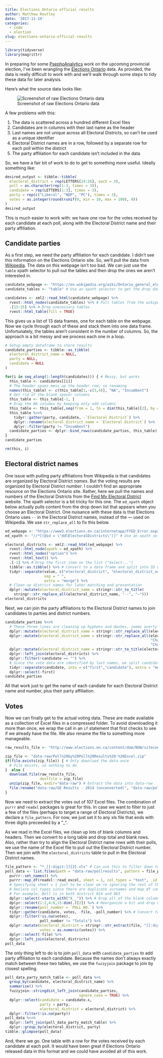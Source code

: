 ```yaml
---
title: Elections Ontario official results
author: Matthew Routley
date: '2017-11-19'
categories:
  - code
  - election
slug: elections-ontario-official-results
---
```

```r
library(tidyverse)
library(magrittr)
```

In preparing for some [PsephoAnalytics](http://www.psephoanalytics.ca/) work on the upcoming provincial election, I've been wrangling the [Elections Ontario](http://www.elections.on.ca/en/resource-centre/elections-results.html) data. As provided, the data is really difficult to work with and we'll walk through some steps to tidy these data for later analysis. 

Here's what the source data looks like:

![Screenshot of raw Elections Ontario data](/images/elections_ontario_results.png)

A few problems with this:

  1. The data is scattered across a hundred different Excel files
  2. Candidates are in columns with their last name as the header
  3. Last names are not unique across all Electoral Districts, so can't be used as a unique identifier
  4. Electoral District names are in a row, followed by a separate row for each poll within the district
  5. The party affiliation for each candidate isn't included in the data

So, we have a fair bit of work to do to get to something more useful. Ideally something like:

```r
desired_output <- tibble::tibble(
  electoral_district = rep(LETTERS[24:26], each = 3),
  poll = as.character(rep(1:3, times = 3)),
  candidate = rep(LETTERS[1:3], times = 3),
  party = rep(c("Liberal", "NDP", "PC"), times = 3),
  votes = as.integer(round(runif(9, min = 10, max = 100), 0))
)
desired_output
```

This is much easier to work with: we have one row for the votes received by each candidate at each poll, along with the Electoral District name and their party affiliation.

## Candidate parties

As a first step, we need the party affiliation for each candidate. I didn't see this information on the Elections Ontario site. So, we'll pull the data from [Wikipedia](https://en.wikipedia.org/wiki/Ontario_general_election,_2014#Candidates_by_region). The data on this webpage isn't too bad. We can just use the `table` xpath selector to pull out the tables and then drop the ones we aren't interested in.

```r
candidate_webpage <- "https://en.wikipedia.org/wiki/Ontario_general_election,_2014#Candidates_by_region"
candidate_tables <- "table" # Use an xpath selector to get the drop down list by ID

candidates <- xml2::read_html(candidate_webpage) %>%
  rvest::html_nodes(candidate_tables) %>% # Pull tables from the wikipedia entry
  .[13:25] %>% # Drop unecessary tables
  rvest::html_table(fill = TRUE)
```

This gives us a list of 13 data frames, one for each table on the webpage. Now we cycle through each of these and stack them into one data frame. Unfortunately, the tables aren't consistent in the number of columns. So, the approach is a bit messy and we process each one in a loop. 

```r
# Setup empty dataframe to store results
candidate_parties <- tibble::as_tibble(
  electoral_district_name = NULL,
  party = NULL,
  candidate = NULL
)

for(i in seq_along(1:length(candidates))) { # Messy, but works
  this_table <- candidates[[i]]
  # The header spans mess up the header row, so renaming
  names(this_table) <- c(this_table[1,-c(3,4)], "NA", "Incumbent")
  # Get rid of the blank spacer columns
  this_table <- this_table[-1, ]
  # Drop the NA columns by keeping only odd columns
  this_table <- this_table[,seq(from = 1, to = dim(this_table)[2], by = 2)]
  this_table %<>%
    tidyr::gather(party, candidate, -`Electoral District`) %>%
    dplyr::rename(electoral_district_name = `Electoral District`) %>%
    dplyr::filter(party != "Incumbent")
  candidate_parties <- dplyr::bind_rows(candidate_parties, this_table)
}
candidate_parties
```


```r
rm(this, i)
```

## Electoral district names

One issue with pulling party affiliations from Wikipedia is that candidates are organized by Electoral District _names_. But the voting results are organized by Electoral District _number_. I couldn't find an appropriate resource on the Elections Ontario site. Rather, here we pull the names and numbers of the Electoral Districts from the [Find My Electoral District](https://www3.elections.on.ca/internetapp/FYED_Error.aspx?lang=en-ca) website. The xpath selector is a bit tricky for this one. The `ed_xpath` object below actually pulls content from the drop down list that appears when you choose an Electoral District. One nuisance with these data is that Elections Ontario uses `--` in the Electoral District names, instead of the — used on Wikipedia. We use `str_replace_all` to fix this below.

```r
ed_webpage <- "https://www3.elections.on.ca/internetapp/FYED_Error.aspx?lang=en-ca"
ed_xpath <- "//*[(@id = \"ddlElectoralDistricts\")]" # Use an xpath selector to get the drop down list by ID

electoral_districts <- xml2::read_html(ed_webpage) %>%
  rvest::html_node(xpath = ed_xpath) %>%
  rvest::html_nodes("option") %>%
  rvest::html_text() %>%
  .[-1] %>% # Drop the first item on the list ("Select...")
  tibble::as.tibble() %>% # Convert to a data frame and split into ID number and name
  tidyr::separate(value, c("electoral_district", "electoral_district_name"),
                  sep = " ",
                  extra = "merge") %>%
  # Clean up district names for later matching and presentation
  dplyr::mutate(electoral_district_name = stringr::str_to_title(
    stringr::str_replace_all(electoral_district_name, "--", "—")))
electoral_districts
```

Next, we can join the party affiliations to the Electoral District names to join candidates to parties and district numbers.

```r
candidate_parties %<>%
  # These three lines are cleaning up hyphens and dashes, seems overly complicated
  dplyr::mutate(electoral_district_name = stringr::str_replace_all(electoral_district_name, "—\n", "—")) %>%
  dplyr::mutate(electoral_district_name = stringr::str_replace_all(electoral_district_name,
                                                                   "Chatham-Kent—Essex",
                                                                   "Chatham—Kent—Essex")) %>%
  dplyr::mutate(electoral_district_name = stringr::str_to_title(electoral_district_name)) %>%
  dplyr::left_join(electoral_districts) %>%
  dplyr::filter(!candidate == "") %>%
  # Since the vote data are identified by last names, we split candidate's names into first and last
  tidyr::separate(candidate, into = c("first","candidate"), extra = "merge", remove = TRUE) %>% 
  dplyr::select(-first)
candidate_parties
```

All that work just to get the name of each candiate for each Electoral District name and number, plus their party affiliation.

## Votes

Now we can finally get to the actual voting data. These are made available as a collection of Excel files in a compressed folder. To avoid downloading it more than once, we wrap the call in an `if` statement that first checks to see if we already have the file. We also rename the file to something more manageable.

```r
raw_results_file <- "http://www.elections.on.ca/content/dam/NGW/sitecontent/2017/results/Poll%20by%20Poll%20Results%20-%20Excel.zip"

zip_file <- "data-raw/Poll%20by%20Poll%20Results%20-%20Excel.zip"
if(file.exists(zip_file)) { # Only download the data once
  # File exists, so nothing to do
}  else {
  download.file(raw_results_file,
                destfile = zip_file)
  unzip(zip_file, exdir="data-raw") # Extract the data into data-raw
  file.rename("data-raw/GE Results - 2014 (unconverted)", "data-raw/pollresults")
}
```

Now we need to extract the votes out of 107 Excel files. The combination of `purrr` and `readxl` packages is great for this. In case we want to filter to just a few of the files (perhaps to target a range of Electoral Districts), we declare a `file_pattern`. For now, we just set it to any xls file that ends with three digits preceeded by a "_".

As we read in the Excel files, we clean up lots of blank columns and headers. Then we convert to a long table and drop total and blank rows. Also, rather than try to align the Electoral District name rows with their polls, we use the name of the Excel file to pull out the Electoral District number. Then we join with the `electoral_districts` table to pull in the Electoral District names.

```r
file_pattern <- "*_[[:digit:]]{3}.xls" # Can use this to filter down to specific files
poll_data <- list.files(path = "data-raw/pollresults", pattern = file_pattern, full.names = TRUE) %>% # Find all files that match the pattern
  purrr::set_names() %>%
  purrr::map_df(readxl::read_excel, sheet = 1, col_types = "text", .id = "file") %>%   # Import each file and merge into a dataframe
  # Specifying sheet = 1 just to be clear we're ignoring the rest of the sheets
  # Declare col_types since there are duplicate surnames and map_df can't recast column types in the rbind
  # For example, Bell is in both district 014 and 063
  dplyr::select(-starts_with("X__")) %>% # Drop all of the blank columns
  dplyr::select(1:2,4:8,15:dim(.)[2]) %>% # Reorganize a bit and drop unneeded columns
  dplyr::rename(poll_number = `POLL NO.`) %>%
  tidyr::gather(candidate, votes, -file, -poll_number) %>% # Convert to a long table
  dplyr::filter(!is.na(votes),
                poll_number != "Totals") %>%
  dplyr::mutate(electoral_district = stringr::str_extract(file, "[[:digit:]]{3}"),
                votes = as.numeric(votes)) %>%
  dplyr::select(-file) %>%
  dplyr::left_join(electoral_districts)
poll_data
```

The only thing left to do is to join `poll_data` with `candidate_parties` to add party affiliation to each candidate. Because the names don't always exactly match between these two tables, we use the `fuzzyjoin` package to join by closest spelling.

```r
poll_data_party_match_table <- poll_data %>%
  group_by(candidate, electoral_district_name) %>%
  summarise() %>%
  fuzzyjoin::stringdist_left_join(candidate_parties,
                                  ignore_case = TRUE) %>%
  dplyr::select(candidate = candidate.x,
                party = party,
                electoral_district = electoral_district) %>%
  dplyr::filter(!is.na(party))
poll_data %<>%
  dplyr::left_join(poll_data_party_match_table) %>% 
  dplyr::group_by(electoral_district, party)
tibble::glimpse(poll_data)
```

And, there we go. One table with a row for the votes received by each candidate at each poll. It would have been great if Elections Ontario released data in this format and we could have avoided all of this work.
